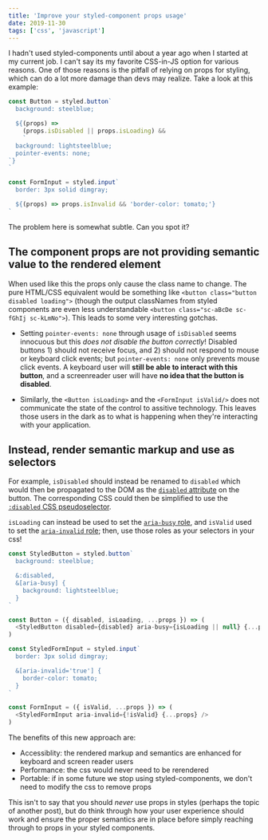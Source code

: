 ```yaml
---
title: 'Improve your styled-component props usage'
date: 2019-11-30
tags: ['css', 'javascript']
---
```


I hadn't used styled-components until about a year ago when I started at my current job. I can't say its my favorite CSS-in-JS option for various reasons. One of those reasons is the pitfall of relying on props for styling, which can do a lot more damage than devs may realize. Take a look at this example:

```js
const Button = styled.button`
  background: steelblue;

  ${(props) =>
    (props.isDisabled || props.isLoading) &&
    `
  background: lightsteelblue;
  pointer-events: none;
`}
`

const FormInput = styled.input`
  border: 3px solid dimgray;

  ${(props) => props.isInvalid && 'border-color: tomato;'}
`
```

The problem here is somewhat subtle. Can you spot it?

## The component props are not providing semantic value to the rendered element

When used like this the props only cause the class name to change. The pure HTML/CSS equivalent would be something like `<button class="button disabled loading">` (though the output classNames from styled components are even less understandable `<button class="sc-aBcDe sc-fGhIj sc-kLmNo">`). This leads to some very interesting gotchas.

- Setting `pointer-events: none` through usage of `isDisabled` seems innocuous but this _does not disable the button correctly_! Disabled buttons 1) should not receive focus, and 2) should not respond to mouse or keyboard click events; but `pointer-events: none` only prevents mouse click events. A keyboard user will **still be able to interact with this button**, and a screenreader user will have **no idea that the button is disabled**.

- Similarly, the `<Button isLoading>` and the `<FormInput isValid/>` does not communicate the state of the control to assitive technology. This leaves those users in the dark as to what is happening when they're interacting with your application.

## Instead, render semantic markup and use as selectors

For example, `isDisabled` should instead be renamed to `disabled` which would then be propagated to the DOM as the [`disabled` attribute](https://www.w3.org/TR/2014/REC-html5-20141028/forms.html#concept-fe-disabled) on the button. The corresponding CSS could then be simplified to use the [`:disabled` CSS pseudoselector](https://developer.mozilla.org/en-US/docs/Web/CSS/:disabled).

`isLoading` can instead be used to set the [`aria-busy` role](https://www.w3.org/TR/wai-aria-1.0/states_and_properties#aria-busy), and `isValid` used to set the [`aria-invalid` role](https://www.w3.org/TR/wai-aria-1.0/states_and_properties#aria-invalid); then, use those roles as your selectors in your css!

```js
const StyledButton = styled.button`
  background: steelblue;

  &:disabled,
  &[aria-busy] {
    background: lightsteelblue;
  }
`

const Button = ({ disabled, isLoading, ...props }) => (
  <StyledButton disabled={disabled} aria-busy={isLoading || null} {...props} />
)

const StyledFormInput = styled.input`
  border: 3px solid dimgray;

  &[aria-invalid='true'] {
    border-color: tomato;
  }
`

const FormInput = ({ isValid, ...props }) => (
  <StyledFormInput aria-invalid={!isValid} {...props} />
)
```

The benefits of this new approach are:

- Accessiblity: the rendered markup and semantics are enhanced for keyboard and screen reader users
- Performance: the css would never need to be rerendered
- Portable: if in some future we stop using styled-components, we don't need to modify the css to remove props

This isn't to say that you should _never_ use props in styles (perhaps the topic of another post), but do think through how your user experience should work and ensure the proper semantics are in place before simply reaching through to props in your styled components.
